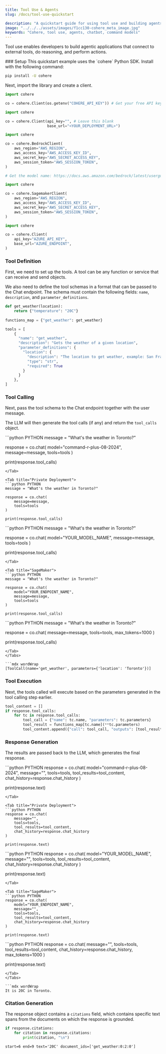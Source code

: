 ```yaml
---
title: Tool Use & Agents
slug: /docs/tool-use-quickstart

description: "A quickstart guide for using tool use and building agents with Cohere's Command models."
image: "../../../assets/images/f1cc130-cohere_meta_image.jpg"  
keywords: "Cohere, tool use, agents, chatbot, command models"
---
```


Tool use enables developers to build agentic applications that connect to external tools, do reasoning, and perform actions.

<Steps>
### Setup
This quickstart example uses the `cohere` Python SDK. Install with the following command:

```bash
pip install -U cohere
```

Next, import the library and create a client.

<Tabs>
<Tab title="Cohere Platform">

```python PYTHON
import cohere

co = cohere.Client(os.getenv("COHERE_API_KEY")) # Get your free API key here: https://dashboard.cohere.com/api-keys
```

</Tab>
<Tab title="Private Deployment">

```python PYTHON
import cohere

co = cohere.Client(api_key="", # Leave this blank
                   base_url="<YOUR_DEPLOYMENT_URL>")
```

</Tab>

<Tab title="Bedrock">

```python PYTHON
import cohere

co = cohere.BedrockClient(
    aws_region="AWS_REGION",
    aws_access_key="AWS_ACCESS_KEY_ID",
    aws_secret_key="AWS_SECRET_ACCESS_KEY",
    aws_session_token="AWS_SESSION_TOKEN",
)

# Get the model name: https://docs.aws.amazon.com/bedrock/latest/userguide/models-supported.html
```
</Tab>

<Tab title="SageMaker">

```python PYTHON
import cohere

co = cohere.SagemakerClient(
    aws_region="AWS_REGION",
    aws_access_key="AWS_ACCESS_KEY_ID",
    aws_secret_key="AWS_SECRET_ACCESS_KEY",
    aws_session_token="AWS_SESSION_TOKEN",
)
```
</Tab>

<Tab title="Azure AI">

```python PYTHON
import cohere

co = cohere.Client(
    api_key="AZURE_API_KEY",
    base_url="AZURE_ENDPOINT",
)
```
</Tab>

</Tabs>

### Tool Definition
First, we need to set up the tools. A tool can be any function or service that can receive and send objects.

We also need to define the tool schemas in a format that can be passed to the Chat endpoint. The schema must contain the following fields: `name`, `description`, and `parameter_definitions`.

```python PYTHON
def get_weather(location):
    return {"temperature": "20C"}
  
functions_map = {"get_weather": get_weather}

tools = [
    {
      "name": "get_weather",
      "description": "Gets the weather of a given location",
      "parameter_definitions": {
        "location": {
          "description": "The location to get weather, example: San Francisco, CA",
          "type": "str",
          "required": True
        }
      }
    },
]
```

### Tool Calling
Next, pass the tool schema to the Chat endpoint together with the user message.

The LLM will then generate the tool calls (if any) and return the `tool_calls` object.

<Tabs>
<Tab title="Cohere Platform">
```python PYTHON
message = "What's the weather in Toronto?"

response = co.chat(
    model="command-r-plus-08-2024",
    message=message,
    tools=tools
)

print(response.tool_calls)
```
</Tab>

<Tab title="Private Deployment">
```python PYTHON
message = "What's the weather in Toronto?"

response = co.chat(
    message=message,
    tools=tools
)

print(response.tool_calls)
```
</Tab>

<Tab title="AWS Bedrock">
```python PYTHON
message = "What's the weather in Toronto?"

response = co.chat(
    model="YOUR_MODEL_NAME",
    message=message,
    tools=tools
)

print(response.tool_calls)
```
</Tab>

<Tab title="SageMaker">
```python PYTHON
message = "What's the weather in Toronto?"

response = co.chat(
    model="YOUR_ENDPOINT_NAME",
    message=message,
    tools=tools
)

print(response.tool_calls)
```
</Tab>

<Tab title="Azure AI">
```python PYTHON
message = "What's the weather in Toronto?"

response = co.chat(
    message=message,
    tools=tools,
    max_tokens=1000
)

print(response.tool_calls)
```
</Tab>
</Tabs>

```mdx wordWrap
[ToolCall(name='get_weather', parameters={'location': 'Toronto'})]
```

### Tool Execution
Next, the tools called will execute based on the parameters generated in the tool calling step earlier.

```python PYTHON
tool_content = []
if response.tool_calls:
    for tc in response.tool_calls:
        tool_call = {"name": tc.name, "parameters": tc.parameters}
        tool_result = functions_map[tc.name](**tc.parameters)
        tool_content.append({"call": tool_call, "outputs": [tool_result]})
```

### Response Generation
The results are passed back to the LLM, which generates the final response.

<Tabs>
<Tab title="Cohere Platform">
```python PYTHON
response = co.chat(
    model="command-r-plus-08-2024",
    message="",
    tools=tools,
    tool_results=tool_content,   
    chat_history=response.chat_history
)

print(response.text)
```
</Tab>

<Tab title="Private Deployment">
```python PYTHON
response = co.chat(
    message="",
    tools=tools,
    tool_results=tool_content,   
    chat_history=response.chat_history
)

print(response.text)
```
</Tab>

<Tab title="AWS Bedrock">
```python PYTHON
response = co.chat(
    model="YOUR_MODEL_NAME",
    message="",
    tools=tools,
    tool_results=tool_content,   
    chat_history=response.chat_history
)

print(response.text)
```
</Tab>

<Tab title="SageMaker">
```python PYTHON
response = co.chat(
    model="YOUR_ENDPOINT_NAME",
    message="",
    tools=tools,
    tool_results=tool_content,   
    chat_history=response.chat_history
)

print(response.text)
```
</Tab>

<Tab title="Azure AI">
```python PYTHON
response = co.chat(
    message="",
    tools=tools,
    tool_results=tool_content,   
    chat_history=response.chat_history,
    max_tokens=1000
)

print(response.text)
```
</Tab>
</Tabs>

```mdx wordWrap
It is 20C in Toronto.
```

### Citation Generation
The response object contains a `citations` field, which contains specific text spans from the documents on which the response is grounded.

```python PYTHON
if response.citations:
    for citation in response.citations:
        print(citation, "\n")
```

```mdx wordWrap
start=6 end=9 text='20C' document_ids=['get_weather:0:2:0'] 
```
</Steps>